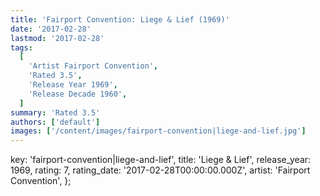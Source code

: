 ```yaml
---
title: 'Fairport Convention: Liege & Lief (1969)'
date: '2017-02-28'
lastmod: '2017-02-28'
tags:
  [
    'Artist Fairport Convention',
    'Rated 3.5',
    'Release Year 1969',
    'Release Decade 1960',
  ]
summary: 'Rated 3.5'
authors: ['default']
images: ['/content/images/fairport-convention|liege-and-lief.jpg']
---
```


  key: 'fairport-convention|liege-and-lief',
  title: 'Liege & Lief',
  release_year: 1969,
  rating: 7,
  rating_date: '2017-02-28T00:00:00.000Z',
  artist: 'Fairport Convention',
};

<MusicRating data={data} />
